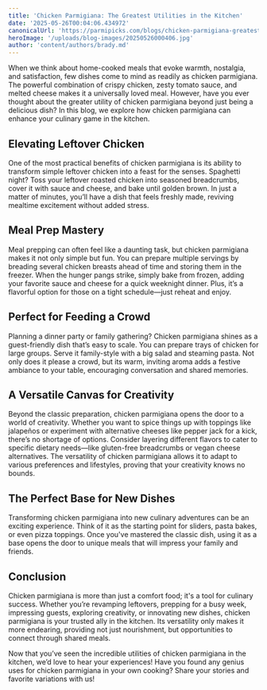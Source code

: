 ```yaml
---
title: 'Chicken Parmigiana: The Greatest Utilities in the Kitchen'
date: '2025-05-26T00:04:06.434972'
canonicalUrl: 'https://parmipicks.com/blogs/chicken-parmigiana-greatest-utilities-in-the-kitchen'
heroImage: '/uploads/blog-images/20250526000406.jpg'
author: 'content/authors/brady.md'
---
```


When we think about home-cooked meals that evoke warmth, nostalgia, and satisfaction, few dishes come to mind as readily as chicken parmigiana. The powerful combination of crispy chicken, zesty tomato sauce, and melted cheese makes it a universally loved meal. However, have you ever thought about the greater utility of chicken parmigiana beyond just being a delicious dish? In this blog, we explore how chicken parmigiana can enhance your culinary game in the kitchen.

## Elevating Leftover Chicken
One of the most practical benefits of chicken parmigiana is its ability to transform simple leftover chicken into a feast for the senses. Spaghetti night? Toss your leftover roasted chicken into seasoned breadcrumbs, cover it with sauce and cheese, and bake until golden brown. In just a matter of minutes, you’ll have a dish that feels freshly made, reviving mealtime excitement without added stress.

## Meal Prep Mastery
Meal prepping can often feel like a daunting task, but chicken parmigiana makes it not only simple but fun. You can prepare multiple servings by breading several chicken breasts ahead of time and storing them in the freezer. When the hunger pangs strike, simply bake from frozen, adding your favorite sauce and cheese for a quick weeknight dinner. Plus, it’s a flavorful option for those on a tight schedule—just reheat and enjoy.

## Perfect for Feeding a Crowd
Planning a dinner party or family gathering? Chicken parmigiana shines as a guest-friendly dish that’s easy to scale. You can prepare trays of chicken for large groups. Serve it family-style with a big salad and steaming pasta. Not only does it please a crowd, but its warm, inviting aroma adds a festive ambiance to your table, encouraging conversation and shared memories.

## A Versatile Canvas for Creativity
Beyond the classic preparation, chicken parmigiana opens the door to a world of creativity. Whether you want to spice things up with toppings like jalapeños or experiment with alternative cheeses like pepper jack for a kick, there’s no shortage of options. Consider layering different flavors to cater to specific dietary needs—like gluten-free breadcrumbs or vegan cheese alternatives. The versatility of chicken parmigiana allows it to adapt to various preferences and lifestyles, proving that your creativity knows no bounds.

## The Perfect Base for New Dishes
Transforming chicken parmigiana into new culinary adventures can be an exciting experience. Think of it as the starting point for sliders, pasta bakes, or even pizza toppings. Once you've mastered the classic dish, using it as a base opens the door to unique meals that will impress your family and friends.

## Conclusion
Chicken parmigiana is more than just a comfort food; it's a tool for culinary success. Whether you’re revamping leftovers, prepping for a busy week, impressing guests, exploring creativity, or innovating new dishes, chicken parmigiana is your trusted ally in the kitchen. Its versatility only makes it more endearing, providing not just nourishment, but opportunities to connect through shared meals.

Now that you’ve seen the incredible utilities of chicken parmigiana in the kitchen, we’d love to hear your experiences! Have you found any genius uses for chicken parmigiana in your own cooking? Share your stories and favorite variations with us!
 